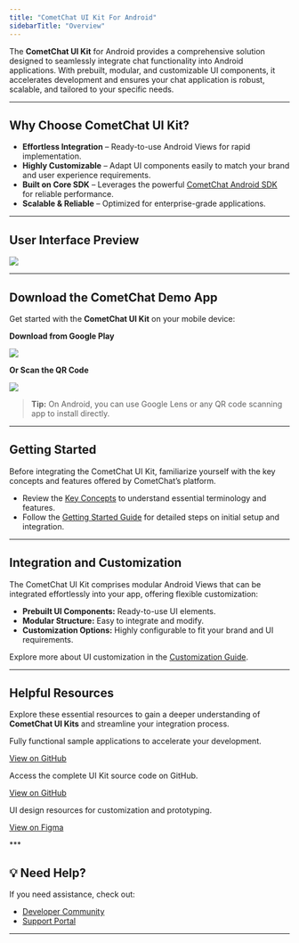 ```yaml
---
title: "CometChat UI Kit For Android"
sidebarTitle: "Overview"
---
```


The **CometChat UI Kit** for Android provides a comprehensive solution designed to seamlessly integrate chat functionality into Android applications. With prebuilt, modular, and customizable UI components, it accelerates development and ensures your chat application is robust, scalable, and tailored to your specific needs.

***

## **Why Choose CometChat UI Kit?**

* **Effortless Integration** – Ready-to-use Android Views for rapid implementation.
* **Highly Customizable** – Adapt UI components easily to match your brand and user experience requirements.
* **Built on Core SDK** – Leverages the powerful [CometChat Android SDK](/sdk/android/overview) for reliable performance.
* **Scalable & Reliable** – Optimized for enterprise-grade applications.

***

## **User Interface Preview**

<Frame>
  <img src="/images/4c141125-Instant_Messaging-3e86359342605c94dc912604de8f6617.png" />
</Frame>

***

## **Download the CometChat Demo App**

Get started with the **CometChat UI Kit** on your mobile device:

**Download from Google Play**

[<img src="/images/7f1e19fd-google-play-badge-f2deddb3d9c4b7c784e35f3a7794f994.png" />](https://link.cometchat.com/android-demo-app)

**Or Scan the QR Code**

<Frame>
  <img src="/images/844ec598-qr_code-3437240f18ec2f1548a04ebc93e8ce4e.png" />
</Frame>

> **Tip:** On Android, you can use Google Lens or any QR code scanning app to install directly.

***

## **Getting Started**

Before integrating the CometChat UI Kit, familiarize yourself with the key concepts and features offered by CometChat’s platform.

* Review the [Key Concepts](/fundamentals/key-concepts) to understand essential terminology and features.
* Follow the [Getting Started Guide](/ui-kit/android/getting-started) for detailed steps on initial setup and integration.

***

## **Integration and Customization**

The CometChat UI Kit comprises modular Android Views that can be integrated effortlessly into your app, offering flexible customization:

* **Prebuilt UI Components:** Ready-to-use UI elements.
* **Modular Structure:** Easy to integrate and modify.
* **Customization Options:** Highly configurable to fit your brand and UI requirements.

Explore more about UI customization in the [Customization Guide](/ui-kit/android/theme-introduction).

***

## **Helpful Resources**

Explore these essential resources to gain a deeper understanding of **CometChat UI Kits** and streamline your integration process.

<CardGroup>
<Card title="🚀 Android Sample App">

Fully functional sample applications to accelerate your development.

[View on GitHub](https://github.com/cometchat/cometchat-uikit-android)
</Card>
<Card title="📦 UI Kit Source Code">

Access the complete UI Kit source code on GitHub.

[View on GitHub](https://github.com/cometchat/cometchat-uikit-android)
</Card>
<Card title="🎨 Figma Design File">

UI design resources for customization and prototyping.

[View on Figma](https://www.figma.com/community/file/1444324233177163609/cometchat-ui-kit-for-android)
</Card>
  
</CardGroup>
***

## **💡 Need Help?**

If you need assistance, check out:

* [Developer Community](http://community.cometchat.com/)
* [Support Portal](https://help.cometchat.com/hc/en-us/requests/new)

***
